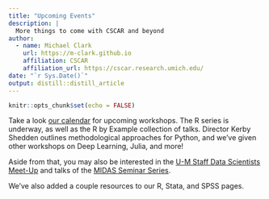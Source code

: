 ```yaml
---
title: "Upcoming Events"
description: |
  More things to come with CSCAR and beyond
author:
  - name: Michael Clark 
    url: https://m-clark.github.io
    affiliation: CSCAR
    affiliation_url: https://cscar.research.umich.edu/
date: "`r Sys.Date()`"
output: distill::distill_article
---
```


```r
knitr::opts_chunk$set(echo = FALSE)
```


Take a look [our calendar](https://cscar.research.umich.edu/events/category/workshops/) for upcoming workshops.  The R series is underway, as well as the R by Example collection of talks.   Director Kerby Shedden outlines methodological approaches for Python, and we've given other workshops on Deep Learning, Julia, and more!

Aside from that, you may also be interested in the [U-M Staff Data Scientists Meet-Up](https://midas.umich.edu/event/u-m-staff-data-scientists-meet-up/) and talks of the [MIDAS Seminar Series](https://midas.umich.edu/seminar-series/).

We've also added a couple resources to our R, Stata, and SPSS pages.






